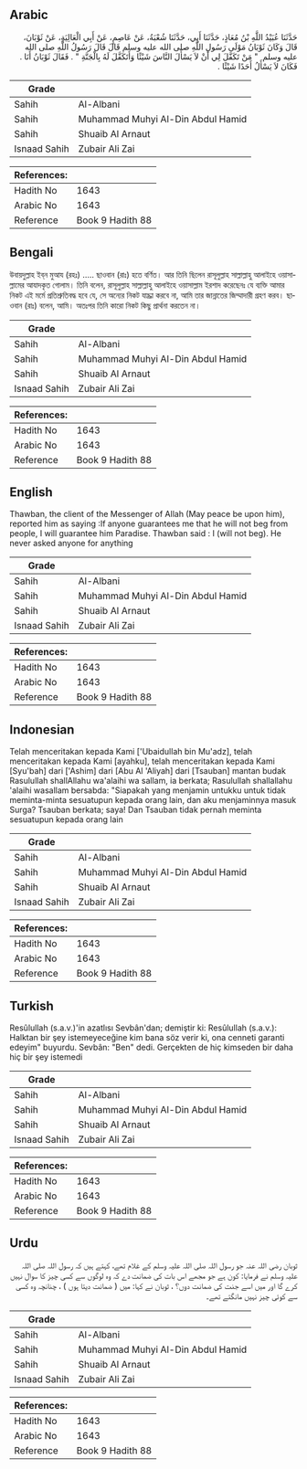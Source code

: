 ## Arabic


<div dir="rtl" lang="ar" style={{fontSize:'larger',backgroundColor:'#f8f9fa',padding:20}}>
حَدَّثَنَا عُبَيْدُ اللَّهِ بْنُ مُعَاذٍ، حَدَّثَنَا أَبِي، حَدَّثَنَا شُعْبَةُ، عَنْ عَاصِمٍ، عَنْ أَبِي الْعَالِيَةِ، عَنْ ثَوْبَانَ، قَالَ وَكَانَ ثَوْبَانُ مَوْلَى رَسُولِ اللَّهِ صلى الله عليه وسلم قَالَ قَالَ رَسُولُ اللَّهِ صلى الله عليه وسلم ‏ "‏ مَنْ تَكَفَّلَ لِي أَنْ لاَ يَسْأَلَ النَّاسَ شَيْئًا وَأَتَكَفَّلَ لَهُ بِالْجَنَّةِ ‏"‏ ‏.‏ فَقَالَ ثَوْبَانُ أَنَا ‏.‏ فَكَانَ لاَ يَسْأَلُ أَحَدًا شَيْئًا ‏.‏
</div>
<div style={{backgroundColor:'#f8f9fa',padding:20, marginBottom: 10}}><table> <thead> <tr> <th>Grade</th> <th></th> </tr> </thead> <tbody> <tr><td>Sahih</td><td>Al-Albani</td></tr><tr><td>Sahih</td><td>Muhammad Muhyi Al-Din Abdul Hamid</td></tr><tr><td>Sahih</td><td>Shuaib Al Arnaut</td></tr><tr><td>Isnaad Sahih</td><td>Zubair Ali Zai</td></tr></tbody></table><table> <thead> <tr> <th>References:</th> <th></th> </tr> </thead> <tbody><tr><td>Hadith No</td><td>1643</td></tr><tr><td>Arabic No</td><td>1643</td></tr><tr><td>Reference</td><td>Book 9 Hadith 88</td></tr></tbody></table></div>

## Bengali


<div dir="ltr" lang="bn" style={{fontSize:'larger',backgroundColor:'#f8f9fa',padding:20}}>
উবায়দুল্লাহ ইব্‌ন মুআয (রহঃ) ..... ছাওবান (রাঃ) হতে বর্ণিত। আর তিনি ছিলেন রাসূলুল্লাহ সাল্লাল্লাহু আলাইহে ওয়াসাল্লামের আযাদকৃত গোলাম। তিনি বলেন, রাসূলুল্লাহ সাল্লাল্লাহু আলাইহে ওয়াসাল্লাম ইরশাদ করেছেনঃ যে ব্যক্তি আমার নিকট এই মর্মে প্রতিশ্রুতিবদ্ধ হবে যে, সে অন্যের নিকট যাচ্ঞা করবে না, আমি তার জান্নাতের জিম্মাদারী গ্রহণ করব। ছাওবান (রাঃ) বলেন, আমি। অতঃপর তিনি কারো নিকট কিছু প্রার্থনা করতেন না।
</div>
<div style={{backgroundColor:'#f8f9fa',padding:20, marginBottom: 10}}><table> <thead> <tr> <th>Grade</th> <th></th> </tr> </thead> <tbody> <tr><td>Sahih</td><td>Al-Albani</td></tr><tr><td>Sahih</td><td>Muhammad Muhyi Al-Din Abdul Hamid</td></tr><tr><td>Sahih</td><td>Shuaib Al Arnaut</td></tr><tr><td>Isnaad Sahih</td><td>Zubair Ali Zai</td></tr></tbody></table><table> <thead> <tr> <th>References:</th> <th></th> </tr> </thead> <tbody><tr><td>Hadith No</td><td>1643</td></tr><tr><td>Arabic No</td><td>1643</td></tr><tr><td>Reference</td><td>Book 9 Hadith 88</td></tr></tbody></table></div>

## English


<div dir="ltr" lang="en" style={{fontSize:'larger',backgroundColor:'#f8f9fa',padding:20}}>
Thawban, the client of the Messenger of Allah (May peace be upon him), reported him as saying :If anyone guarantees me that he will not beg from people, I will guarantee him Paradise. Thawban said : I (will not beg). He never asked anyone for anything
</div>
<div style={{backgroundColor:'#f8f9fa',padding:20, marginBottom: 10}}><table> <thead> <tr> <th>Grade</th> <th></th> </tr> </thead> <tbody> <tr><td>Sahih</td><td>Al-Albani</td></tr><tr><td>Sahih</td><td>Muhammad Muhyi Al-Din Abdul Hamid</td></tr><tr><td>Sahih</td><td>Shuaib Al Arnaut</td></tr><tr><td>Isnaad Sahih</td><td>Zubair Ali Zai</td></tr></tbody></table><table> <thead> <tr> <th>References:</th> <th></th> </tr> </thead> <tbody><tr><td>Hadith No</td><td>1643</td></tr><tr><td>Arabic No</td><td>1643</td></tr><tr><td>Reference</td><td>Book 9 Hadith 88</td></tr></tbody></table></div>

## Indonesian


<div dir="ltr" lang="id" style={{fontSize:'larger',backgroundColor:'#f8f9fa',padding:20}}>
Telah menceritakan kepada Kami ['Ubaidullah bin Mu'adz], telah menceritakan kepada Kami [ayahku], telah menceritakan kepada Kami [Syu'bah] dari ['Ashim] dari [Abu Al 'Aliyah] dari [Tsauban] mantan budak Rasulullah shallAllahu wa'alaihi wa sallam, ia berkata; Rasulullah shallallahu 'alaihi wasallam bersabda: "Siapakah yang menjamin untukku untuk tidak meminta-minta sesuatupun kepada orang lain, dan aku menjaminnya masuk Surga? Tsauban berkata; saya! Dan Tsauban tidak pernah meminta sesuatupun kepada orang lain
</div>
<div style={{backgroundColor:'#f8f9fa',padding:20, marginBottom: 10}}><table> <thead> <tr> <th>Grade</th> <th></th> </tr> </thead> <tbody> <tr><td>Sahih</td><td>Al-Albani</td></tr><tr><td>Sahih</td><td>Muhammad Muhyi Al-Din Abdul Hamid</td></tr><tr><td>Sahih</td><td>Shuaib Al Arnaut</td></tr><tr><td>Isnaad Sahih</td><td>Zubair Ali Zai</td></tr></tbody></table><table> <thead> <tr> <th>References:</th> <th></th> </tr> </thead> <tbody><tr><td>Hadith No</td><td>1643</td></tr><tr><td>Arabic No</td><td>1643</td></tr><tr><td>Reference</td><td>Book 9 Hadith 88</td></tr></tbody></table></div>

## Turkish


<div dir="ltr" lang="tr" style={{fontSize:'larger',backgroundColor:'#f8f9fa',padding:20}}>
Resûlullah (s.a.v.)'in azatlısı Sevbân'dan; demiştir ki: Resûlullah (s.a.v.): Halktan bir şey istemeyeceğine kim bana söz verir ki, ona cenneti garanti edeyim" buyurdu. Sevbân: "Ben" dedi. Gerçekten de hiç kimseden bir daha hiç bir şey istemedi
</div>
<div style={{backgroundColor:'#f8f9fa',padding:20, marginBottom: 10}}><table> <thead> <tr> <th>Grade</th> <th></th> </tr> </thead> <tbody> <tr><td>Sahih</td><td>Al-Albani</td></tr><tr><td>Sahih</td><td>Muhammad Muhyi Al-Din Abdul Hamid</td></tr><tr><td>Sahih</td><td>Shuaib Al Arnaut</td></tr><tr><td>Isnaad Sahih</td><td>Zubair Ali Zai</td></tr></tbody></table><table> <thead> <tr> <th>References:</th> <th></th> </tr> </thead> <tbody><tr><td>Hadith No</td><td>1643</td></tr><tr><td>Arabic No</td><td>1643</td></tr><tr><td>Reference</td><td>Book 9 Hadith 88</td></tr></tbody></table></div>

## Urdu


<div dir="rtl" lang="ur" style={{fontSize:'larger',backgroundColor:'#f8f9fa',padding:20}}>
ثوبان رضی اللہ عنہ جو رسول اللہ صلی اللہ علیہ وسلم کے غلام تھے، کہتے ہیں کہ رسول اللہ صلی اللہ علیہ وسلم نے فرمایا: کون ہے جو مجھے اس بات کی ضمانت دے کہ وہ لوگوں سے کسی چیز کا سوال نہیں کرے گا اور میں اسے جنت کی ضمانت دوں؟ ، ثوبان نے کہا: میں ( ضمانت دیتا ہوں ) ، چنانچہ وہ کسی سے کوئی چیز نہیں مانگتے تھے۔
</div>
<div style={{backgroundColor:'#f8f9fa',padding:20, marginBottom: 10}}><table> <thead> <tr> <th>Grade</th> <th></th> </tr> </thead> <tbody> <tr><td>Sahih</td><td>Al-Albani</td></tr><tr><td>Sahih</td><td>Muhammad Muhyi Al-Din Abdul Hamid</td></tr><tr><td>Sahih</td><td>Shuaib Al Arnaut</td></tr><tr><td>Isnaad Sahih</td><td>Zubair Ali Zai</td></tr></tbody></table><table> <thead> <tr> <th>References:</th> <th></th> </tr> </thead> <tbody><tr><td>Hadith No</td><td>1643</td></tr><tr><td>Arabic No</td><td>1643</td></tr><tr><td>Reference</td><td>Book 9 Hadith 88</td></tr></tbody></table></div>